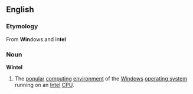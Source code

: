 ==English==
===Etymology===
From '''Win'''dows and In'''tel'''
===Noun===
'''Wintel'''
#The [[popular]] [[computing]] [[environment]] of the [[Windows]] [[operating system]] running on an [[Intel]] [[CPU]].